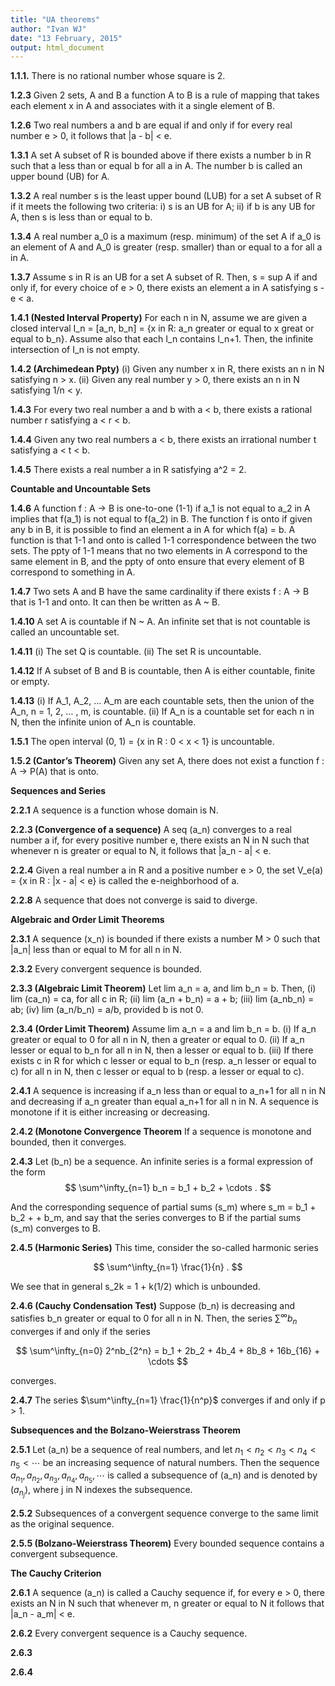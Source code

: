 ```yaml
---
title: "UA theorems"
author: "Ivan WJ"
date: "13 February, 2015"
output: html_document
---
```


__1.1.1.__ There is no rational number whose square is 2.

__1.2.3__ Given 2 sets, A and B a function A to B is a rule of mapping that takes each element x in A and associates with it a single element of B.

__1.2.6__ Two real numbers a and b are equal if and only if for every real number e > 0, it follows that |a - b| < e.

__1.3.1__ A set A subset of R is bounded above if there exists a number b in R such that a less than or equal b for all a in A. The number b is called an upper bound (UB) for A.

__1.3.2__ A real number s is the least upper bound (LUB) for a set A subset of R if it meets the following two criteria: i) s is an UB for A; ii) if b is any UB for A, then s is less than or equal to b.

__1.3.4__ A real number a_0 is a maximum (resp. minimum) of the set A if a_0 is an element of A and A_0 is greater (resp. smaller) than or equal to a for all a in A.

__1.3.7__ Assume s in R is an UB for a set A subset of R. Then, s = sup A if and only if, for every choice of e > 0, there exists an element a in A satisfying s - e < a.

__1.4.1 (Nested Interval Property)__ For each n in N, assume we are given a closed interval I_n = [a_n, b_n] = {x in R: a_n greater or equal to x great or equal to b_n}. Assume also that each I_n contains I_n+1. Then, the infinite intersection of I_n is not empty.

__1.4.2 (Archimedean Ppty)__ (i) Given any number x in R, there exists an n in N satisfying n > x. (ii) Given any real number y > 0, there exists an n in N satisfying 1/n < y.

__1.4.3__ For every two real number a and b with a < b, there exists a rational number r satisfying a < r < b.

__1.4.4__ Given any two real numbers a < b, there exists an irrational number t satisfying a < t < b.

__1.4.5__ There exists a real number a in R satisfying a^2 = 2.

__Countable and Uncountable Sets__

__1.4.6__ A function f : A -> B is one-to-one (1-1) if a_1 is not equal to a_2 in A implies that f(a_1) is not equal to f(a_2) in B. The function f is onto if given any b in B, it is possible to find an element a in A for which f(a) = b. A function is that 1-1 and onto is called 1-1 correspondence between the two sets. The ppty of 1-1 means that no two elements in A correspond to the same element in B, and the ppty of onto ensure that every element of B correspond to something in A.

__1.4.7__ Two sets A and B have the same cardinality if there exists f : A -> B that is 1-1 and onto. It can then be written as A ~ B.

__1.4.10__ A set A is countable if N ~ A. An infinite set that is not countable is called an uncountable set.

__1.4.11__ (i) The set Q is countable. (ii) The set R is uncountable.

__1.4.12__ If A subset of B and B is countable, then A is either countable, finite or empty.

__1.4.13__ (i) If A_1, A_2, ... A_m are each countable sets, then the union of the A_n, n = 1, 2, ... , m, is countable. (ii) If A_n is a countable set for each n in N, then the infinite union of A_n is countable.

__1.5.1__ The open interval (0, 1) = {x in R : 0 < x < 1} is uncountable.

__1.5.2 (Cantor's Theorem)__ Given any set A, there does not exist a function f : A -> P(A) that is onto.

__Sequences and Series__

__2.2.1__ A sequence is a function whose domain is N.

__2.2.3 (Convergence of a sequence)__ A seq (a_n) converges to a real number a if, for every positive number e, there exists an N in N such that whenever n is greater or equal to N, it follows that |a_n - a| < e.

__2.2.4__ Given a real number a in R and a positive number e > 0, the set V_e(a) = {x in R : |x - a| < e} is called the e-neighborhood of a.

__2.2.8__ A sequence that does not converge is said to diverge.

__Algebraic and Order Limit Theorems__

__2.3.1__ A sequence (x_n) is bounded if there exists a number M > 0 such that |a_n| less than or equal to M for all n in N.

__2.3.2__ Every convergent sequence is bounded.

__2.3.3 (Algebraic Limit Theorem)__ Let lim a_n = a, and lim b_n = b. Then, (i) lim (ca_n) = ca, for all c in R; (ii) lim (a_n + b_n) = a + b; (iii) lim (a_nb_n) = ab; (iv) lim (a_n/b_n) = a/b, provided b is not 0.

__2.3.4 (Order Limit Theorem)__ Assume lim a_n = a and lim b_n = b. (i) If a_n greater or equal to 0 for all n in N, then a greater or equal to 0. (ii) If a_n lesser or equal to b_n for all n in N, then a lesser or equal to b. (iii) If there exists c in R for which c lesser or equal to b_n (resp. a_n lesser or equal to c) for all n in N, then c lesser or equal to b (resp. a lesser or equal to c).

__2.4.1__ A sequence is increasing if a_n less than or equal to a_n+1 for all n in N and decreasing if a_n greater than equal a_n+1 for all n in N. A sequence is monotone if it is either increasing or decreasing.

__2.4.2 (Monotone Convergence Theorem__ If a sequence is monotone and bounded, then it converges.

__2.4.3__ Let (b_n) be a sequence. An infinite series is a formal expression of the form  
$$
\sum^\infty_{n=1} b_n = b_1 + b_2 + \cdots .
$$  

And the corresponding sequence of partial sums (s_m) where s_m = b_1 + b_2 + \cdots + b_m, and say that the series converges to B if the partial sums (s_m) converges to B.

__2.4.5 (Harmonic Series)__ This time, consider the so-called harmonic series  

$$
\sum^\infty_{n=1} \frac{1}{n} .
$$

We see that in general s_2k = 1 + k(1/2) which is unbounded.

__2.4.6 (Cauchy Condensation Test)__ Suppose (b_n) is decreasing and satisfies b_n greater or equal to 0 for all n in N. Then, the series $\sum^\infty b_n$ converges if and only if the series  

$$
\sum^\infty_{n=0} 2^nb_{2^n} = b_1 + 2b_2 + 4b_4 + 8b_8 + 16b_{16} + \cdots
$$  

converges.

__2.4.7__ The series $\sum^\infty_{n=1} \frac{1}{n^p}$ converges if and only if p > 1.

__Subsequences and the Bolzano-Weierstrass Theorem__

__2.5.1__ Let (a_n) be a sequence of real numbers, and let $n_1 < n_2 < n_3 < n_4 < n_5 < \cdots$ be an increasing sequence of natural numbers. Then the sequence $a_{n_1}, a_{n_2}, a_{n_3}, a_{n_4}, a_{n_5}, \cdots$ is called a subsequence of (a_n) and is denoted by $(a_{n_j})$, where j in N indexes the subsequence.

__2.5.2__ Subsequences of a convergent sequence converge to the same limit as the original sequence.

__2.5.5 (Bolzano-Weierstrass Theorem)__ Every bounded sequence contains a convergent subsequence.

__The Cauchy Criterion__

__2.6.1__ A sequence (a_n) is called a Cauchy sequence if, for every e > 0, there exists an N in N such that whenever m, n greater or equal to N it follows that |a_n - a_m| < e.

__2.6.2__ Every convergent sequence is a Cauchy sequence.

__2.6.3__

__2.6.4__